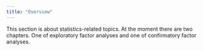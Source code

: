 ```yaml
---
title: "Overview"
---
```


This section is about statistics-related topics. At the moment there are two chapters. One of exploratory factor analyses and one of confirmatory factor analyses.
